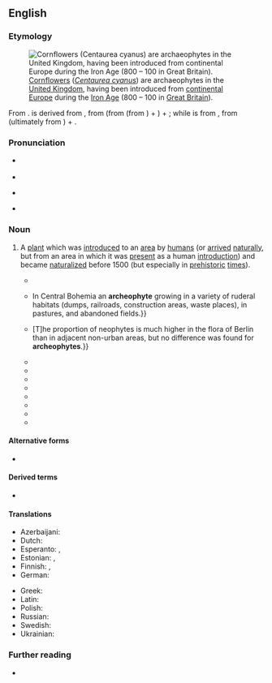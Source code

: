 ==English==
{{was wotd|2021|June|5}}

===Etymology===
[[File:Centaurea cyanus oitsvadtaimed.JPG|thumb|[[cornflower|Cornflowers]] (''[[Centaurea cyanus]]'') are archaeophytes in the [[United Kingdom]], having been introduced from [[continental Europe]] during the [[Iron Age]] (800 {{B.C.E.}} – 100 {{C.E.}} in [[Great Britain]]).]]

{{root|en|ine-pro|*h₂ergʰ-|*bʰuH-}}
From {{confix|en|archaeo|pos1={{glossary|prefix}} meaning ‘ancient; early’|phyte|pos2={{glossary|suffix}} meaning ‘a plant that grows in a specified habitat’}}. {{m|en||Archaeo-}} is derived from {{der|en|grc|ἀρχαῖος|t=ancient, primeval}}, from {{m|grc|ᾰ̓ρχή|t=beginning, origin}} (from {{m|grc|ἄρχω|t=to begin; to command, rule}} (from {{der|en|ine-pro|*h₂ergʰ-|t=to begin; to command, rule}}) + {{m|grc|-η|pos=suffix forming {{glossary|verbal noun}}s}}) + {{m|grc|-ῐος|pos=suffix forming {{glossary|adjective}}s}}; while {{m|en||-phyte}} is from {{der|en|grc|φῠτόν|t=plant; tree}}, from {{m|grc|φῠ́ω|t=to arise, grow, spring up}} (ultimately from {{der|en|ine-pro|*bʰuH-|t=to appear, become; to grow}}) + {{m|grc|-ον|pos=suffix forming {{glossary|noun}}s}}.

===Pronunciation===
* {{a|RP}} {{IPA|en|/ɑːˈkiː.əˌfaɪt/|/ˈɑː.ki.əˌfaɪt/}}
* {{audio|en|LL-Q1860 (eng)-Vealhurl-archaeophyte.wav|Audio (Southern England)}}
* {{a|GA}} {{IPA|en|/ɑɹˈki.əˌfaɪt/|/ˈɑɹ.ki.əˌfaɪt/}}
* {{hyphenation|en|ar|chae|o|phyte}}

===Noun===
{{en-noun}}

# {{lb|en|botany}} A [[plant#Noun|plant]] which was [[introduce]]d to an [[area]] by [[human#Noun|humans]] (or [[arrive]]d [[naturally]], but from an area in which it was [[present#Adjective|present]] as a human [[introduction]]) and became [[naturalized#Adjective|naturalized]] before 1500 {{C.E.}} (but especially in [[prehistoric]] [[time#Noun|times]]).
#: {{antonyms|en|neophyte}}
#* {{quote-journal|en|title=Swedish Lapland: ‘Simmons, H. G. Die Flora und Vegetation von Kiruna im schwedischen Lappland.’ ''Engler’s Bot. Jahrb.'', 48, 1912, pp. 1–86, 6 plates.|journal=[[w:Journal of Ecology|The Journal of Ecology]]|location=London|publisher={{w|Cambridge University Press}}|month=March|year=1913|volume=I|issue=1|page=65|doi=10.2307/2255473|issn=0022-0477|jstor=2255473|oclc=980501829|passage=Anthropochorous plants are divided into (''a'') those introduced unintentionally, including ''ephemerophytes'' (casuals), ''epoikophytes'' (colonists, aliens) and '''''archaeophytes''''' (naturalised plants), and (''b'') those introduced intentionally, including ''ergasiphytes'' (foreign cultivated plants) and ''ergasiphygophytes'' (escapes from cultivation).}}
#* {{quote-book|en|author=J. Osbornová|chapter=Abandoned Fields in the Region|editors=J. Osbornová, M. Kovářová, J. Lepš, and J, Prach|title=Succession in Abandoned Fields: Studies in Central Bohemia, Czechoslovakia|series=Geobotany|seriesvolume=15|location=Dordrecht; Boston, Mass.|publisher=[[w:Springer Science+Business Media|Kluwer Academic Publishers]]|year=1990|page=19|pageurl=https://books.google.com/books?id=7Ar8CAAAQBAJ&pg=PA19|column=1|doi=10.1007/978-94-009-2444-4|isbn=978-94-010-7603-6|passage=''Carduus acanthoides'' {{...}} In Central Bohemia an '''archeophyte''' growing in a variety of ruderal habitats (dumps, railroads, construction areas, waste places), in pastures, and abandoned fields.}}
#* {{quote-book|en|author=H[erbert] Sukopp|author2=U[we] Starfinger|chapter=Disturbance in Urban Ecosystems|editor=Lawrence R. Walker|title=Ecosystems of Disturbed Ground|series=Ecosystems of the World|seriesvolume=16|location=Amsterdam; Lausanne|publisher={{w|Elsevier}}|year=1999|page=405|pageurl=https://books.google.com/books?id=Amxq0Iz_kSoC&pg=PA405|column=1|isbn=978-0-444-82420-2|passage=['''A''']'''rcheophytes''' are adapted to habitat types created early in history, including pastures, fields, and their edges; many of the neophytes, on the other hand, occur predominantly in ruderal, industrial, and urban habitats. {{...}} [T]he proportion of neophytes is much higher in the flora of Berlin than in adjacent non-urban areas, but no difference was found for '''archeophytes'''.}}
#* {{quote-book|en|author=P. Pyšek|author2=D. M. Richardson|chapter=Invasive Plants|editor={{w|Sven Erik Jørgensen}}|title=Applications in Ecological Engineering|location=Amsterdam; Boston, Mass.|publisher={{w|Elsevier}}|year=2009|page=291|pageurl=https://books.google.com/books?id=aRKO6ZazC8UC&pg=PA291|column=3|isbn=978-0-444-53448-4|passage=The separation between natives and '''archeophytes''' relies on a combination of paleobotanical, archeological, ecological, and historical evidence ('''archeophytes''' and neophytes are absent from the fossil record in the last glacial period, the late glacial, and the early post-glacial). '''Archeophytes''' are often known from archeological evidence to have been present in prehistoric times.}}
#* {{quote-book|en|author=T[homas] C[hristopher] Smout|authorlink=Christopher Smout|chapter=History, Nature and Culture in British Nature Conservation|title=Exploring Environmental History: Selected Essays|location=Edinburgh|publisher={{w|Edinburgh University Press}}|year=2009|page=213|pageurl=https://books.google.com/books?id=awGrBgAAQBAJ&pg=PA213|isbn=978-0-7486-3513-9|passage='''Archaeophytes''', or aliens that arrived through man's cultural activity and applied for a residency permit more than 500 years ago, can be accepted but are apologised for. Neophytes, aliens that have had an assisted passage since 1500, are beyond the pale, and never protected. Nevertheless, some of these may be of both cultural value and international conservation concern, like Lady Amherst's pheasant in Bedfordshire, just as much as those threatened '''archaeophyte''' weeds.}}
#* {{quote-book|en|author=Clive Stace|authorlink=Clive A. Stace|chapter=Introduction|title=New Flora of the British Isles|edition=3rd|location=Cambridge, Cambridgeshire|publisher={{w|Cambridge University Press}}|year=2010|page=xxiv|pageurl=https://books.google.com/books?id=nJ3YP28EjscC&pg=PR24|isbn=978-0-521-70772-5|passage=Many taxa that are rare as natives are much commoner than aliens; only the native (or '''archaeophyte''') distribution is considered for present purposes.}}
#* {{quote-book|en|author=Norbert Müller|author2=Maria Ignatieva|author3=Charles H. Nilon|author4=Peter Werner|author5=Wayne C. Zipperer|chapter=Patterns and Trends in Urban Biodiversity and Landscape Design|editors=Thomas Elmqvist [''et al.'']|title=Urbanization, Biodiversity and Ecosystem Services: Challenges and Opportunities: A Global Assessment{{nb...|A Part of the Cities and Biodiversity Outlook Project}}|location=Dordrecht; Heidelberg|publisher=[[w:Springer Science+Business Media|Springer]]|year=2013|pages=130–131|pageurl=https://books.google.com/books?id=swW6BQAAQBAJ&pg=PA130|doi=10.1007/978-94-007-7088-1|isbn=978-94-007-7087-4|passage=Of the 1,459 total number of species inventoried, 13.6% were '''archaeophytes''' (introduced before 1500), 15.4% neophytes (introduced after 1500), and 71.0% native species.}}
#* {{quote-book|en|author=Clive A[nthony] Stace|authorlink=Clive A. Stace|author2=Michael J[ohn] Crawley|authorlink2=Mick Crawley|title=Alien Plants|series=Collins New Naturalist Library|seriesvolume=129|location=London|publisher=[[w:HarperCollins|William Collins]]|year=2015|isbn=978-0-00-750215-8|passage=In the past, species now considered to be '''archaeophytes''' have been variously treated as native or alien, but in the twentieth century in Britain they were most often considered as mainly native, e.g. by Clapham et al. (1952), Dandy (1958).}}
#* {{quote-book|en|author=Matthias Meyer|chapter=Invasive Species, Indigenous vs. Alien Dendroflora|editor={{w|Andreas Roloff}}|title=Urban Tree Management for the Sustainable Development of Green Cities|location=Chichester, West Sussex|publisher={{w|Wiley-Blackwell}}, [[w:Wiley (publisher)|John Wiley & Sons]]|year=2016|section=section 14.2.1 (“Indigenous” vs. “Alien”)|page=187|pageurl=https://books.google.com/books?id=h4ibCgAAQBAJ&pg=PA187|isbn=978-1-118-95458-4|passage='''''Archaeophytes''''' were introduced before modern times&nbsp;– that is, before the year of 1492 (≈1500 AD), when {{w|Christopher Columbus}} reached the coasts of the American continent. '''Archaeophyte''' tree or shrub species were introduced, for instance, by the Romans or the ancient Greeks from Central Asia or Persia.}}
#* {{quote-book|en|author=Irene Martín-Forés|chapter=Exotic Plant Species in the Mediterranean Biome: A Reflection of Cultural and Historic Relationships|editor=Borna Fuerst-Bjeliš|title=Mediterranean Identities: Environment, Society, Culture|location=Rijeka, Croatia|publisher=InTech|month=November|year=2017|page=180|pageurl=https://books.google.com/books?id=RwWQDwAAQBAJ&pg=PA180|doi=10.5772/66587|isbn=978-953-51-3585-2|passage=As a consequence of the human displacements which occurred in Southern Europe from the East to the West, '''archeophytes''' (i.e. the exotic species that were introduced before 1500) were established in Western European territories such as the Iberian peninsula.}}
#* {{quote-book|en|author=Alexander Fehér|chapter=Case Studies|title=Vegetation History and Cultural Landscapes: Case Studies from South-west Slovakia|series=Springer Geography|location=Cham, Switzerland|publisher={{w|Springer Nature}}|year=2018|section=section 3.5 (Historical Reconstruction of Expansion of Alien Plants in the Nitra River Basin)|page=248|doi=10.1007/978-3-319-60267-7|isbn=978-3-319-60266-0|issn=2194-315X|passage=Habitats affected (or degraded) and fragmented by man's activity were, beginning with the Neolithic, often invaded by apophytes and '''archeophytes''' and over the past 500 years also by neophytes.}}

====Alternative forms====
* {{l|en|archeophyte}}

====Derived terms====
* {{l|en|archaeophytic}}

====Translations====
{{trans-top|plant introduced to an area by humans (or arrived naturally, but from an area in which it was present as a human introduction) and became naturalized before 1500 C.E.}}
* Azerbaijani: {{t|az|arxeofit}}
* Dutch: {{t+|nl|archeofyt|m}}
* Esperanto: {{t|eo|arĥeofito}}, {{t|eo|malnovplanto}}
* Estonian: {{t|et|arheofüüt}}, {{t|et|ürgtulnukas}}
* Finnish: {{t+|fi|arkeofyytti}}, {{t+|fi|muinaistulokas}}
* German: {{t|de|Archäophyt}}
{{trans-mid}}
* Greek: {{t|el|αρχαιόφυτα}}
* Latin: {{t|la|archaeophytum}}
* Polish: {{t|pl|archeofit}}
* Russian: {{t|ru|археофит}}
* Swedish: {{t|sv|arkeofyt}}
* Ukrainian: {{t|uk|археофіт}}
{{trans-bottom}}

===Further reading===
* {{pedia}}